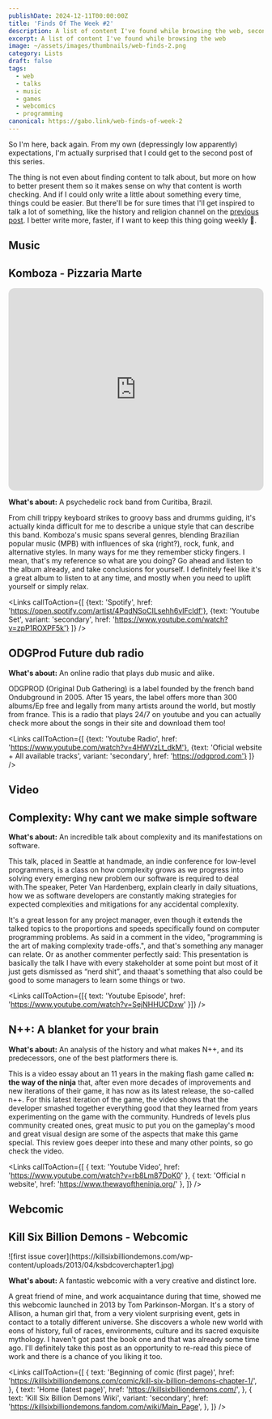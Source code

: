 ```yaml
---
publishDate: 2024-12-11T00:00:00Z
title: 'Finds Of The Week #2'
description: A list of content I've found while browsing the web, second edition
excerpt: A list of content I've found while browsing the web
image: ~/assets/images/thumbnails/web-finds-2.png
category: Lists
draft: false
tags:
  - web
  - talks
  - music
  - games
  - webcomics
  - programming
canonical: https://gabo.link/web-finds-of-week-2
---
```



<section class="px-6">

So I'm here, back again. From my own (depressingly low apparently) expectations, I'm actually surprised that I could get to the second post of this series.

The thing is not even about finding content to talk about, but more on how to better present them so it makes sense on why that content is worth checking. And if I could only write a little about something every time, things could be easier. But there'll be for sure times that I'll get inspired to talk a lot of something, like the history and religion channel on the [previous post](https://gabo.link/web-finds-of-week-1). I better write more, faster, if I want to keep this thing going weekly 😬.

# Music

</section>

<ListItem>

## Komboza - Pizzaria Marte

<iframe
  style="border-radius:12px"
  src="https://open.spotify.com/embed/artist/4PqdNSoCILsehh6vIFcldf?utm_source=generator&theme=0"
  width="100%"
  height="400"
  frameBorder="0"
  allowfullscreen=""
  allow="autoplay; clipboard-write; encrypted-media; fullscreen; picture-in-picture"
  loading="lazy"
></iframe>

**What's about:** A psychedelic rock band from Curitiba, Brazil.

From chill trippy keyboard strikes to groovy bass and drumms guiding, it's actually kinda difficult for me to describe a unique style that can describe this band. Komboza's music spans several genres, blending Brazilian popular music (MPB) with influences of ska (right?), rock, funk, and alternative styles. In many ways for me they remember sticky fingers. I mean, that's my reference so what are you doing? Go ahead and listen to the album already, and take conclusions for yourself. I definitely feel like it's a great album to listen to at any time, and mostly when you need to uplift yourself or simply relax.

<Links 
  callToAction={[
    {text: 'Spotify', href: 'https://open.spotify.com/artist/4PqdNSoCILsehh6vIFcldf'},
    {text: 'Youtube Set', variant: 'secondary', href: 'https://www.youtube.com/watch?v=zpP1ROXPF5k'} 
  ]}
/>
</ListItem>

<ListItem>

## ODGProd Future dub radio

<VideoFrame id="4HWVzLt_dkM" />

**What's about:** An online radio that plays dub music and alike.

ODGPROD (Original Dub Gathering) is a label founded by the french band Ondubground in 2005. After 15 years, the label offers more than 300 albums/Ep free and legally from many artists around the world, but mostly from france. This is a radio that plays 24/7 on youtube and you can actually check more about the songs in their site and download them too!

<Links 
  callToAction={[
    {text: 'Youtube Radio', href: 'https://www.youtube.com/watch?v=4HWVzLt_dkM'}, 
    {text: 'Oficial website + All available tracks', variant: 'secondary', href: 'https://odgprod.com'}
  ]}
/>
</ListItem>

<section class="px-6">

# Video

</section>

<ListItem>

## Complexity: Why cant we make simple software

<VideoFrame id="czzAVuVz7u4" />

**What's about:** An incredible talk about complexity and its manifestations on software.

This talk, placed in Seattle at handmade, an indie conference for low-level programmers, is a class on how complexity grows as we progress into solving every emerging new problem our software is required to deal with.The speaker, Peter Van Hardenberg, explain clearly in daily situations, how we as software developers are constantly making strategies for expected complexities and mitigations for any accidental complexity.

It's a great lesson for any project manager, even though it extends the talked topics to the proportions and speeds specifically found on computer programming problems. As said in a comment in the video, "programming is the art of making complexity trade-offs.", and that's something any manager can relate. Or as another commenter perfectly said: This presentation is basically the talk I have with every stakeholder at some point but most of it just gets dismissed as “nerd shit”, and thaaat's something that also could be good to some managers to learn some things or two.

<Links callToAction={[{ text: 'Youtube Episode', href: 'https://www.youtube.com/watch?v=SejNHHUCDxw' }]} />

</ListItem>

<ListItem>

## N++: A blanket for your brain

<VideoFrame id="rb8Lm87DoK0" />

**What's about:** An analysis of the history and what makes N++, and its predecessors, one of the best platformers there is.

This is a video essay about an 11 years in the making flash game called **n: the way of the ninja** that, after even more decades of improvements and new iterations of their game, it has now as its latest release, the so-called n++. For this latest iteration of the game, the video shows that the developer smashed together everything good that they learned from years experimenting on the game with the community. Hundreds of levels plus community created ones, great music to put you on the gameplay's mood and great visual design are some of the aspects that make this game special. This review goes deeper into these and many other points, so go check the video.

<Links
  callToAction={[
    { text: 'Youtube Video', href: 'https://www.youtube.com/watch?v=rb8Lm87DoK0' },
    { text: 'Official n website', href: 'https://www.thewayoftheninja.org/' },
  ]}
/>

</ListItem>

<section class="px-6">

# Webcomic

</section>

<ListItem>

## Kill Six Billion Demons - Webcomic

<div class="mx-auto">
  ![first issue cover](https://killsixbilliondemons.com/wp-content/uploads/2013/04/ksbdcoverchapter1.jpg)
</div>

**What's about:** A fantastic webcomic with a very creative and distinct lore.

A great friend of mine, and work acquaintance during that time, showed me this webcomic launched in 2013 by Tom Parkinson-Morgan. It's a story of Allison, a human girl that, from a very violent surprising event, gets in contact to a totally different universe. She discovers a whole new world with eons of history, full of races, environments, culture and its sacred exquisite mythology. I haven't got past the book one and that was already some time ago. I'll definitely take this post as an opportunity to re-read this piece of work and there is a chance of you liking it too.

<Links
  callToAction={[
    {
      text: 'Beginning of comic (first page)',
      href: 'https://killsixbilliondemons.com/comic/kill-six-billion-demons-chapter-1/',
    },
    {
      text: 'Home (latest page)',
      href: 'https://killsixbilliondemons.com/',
    },
    {
      text: 'Kill Six Billion Demons Wiki',
      variant: 'secondary',
      href: 'https://killsixbilliondemons.fandom.com/wiki/Main_Page',
    },
  ]}
/>

</ListItem>

